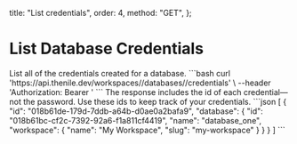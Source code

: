   title: "List credentials",
  order: 4,
  method: "GET",
};

# List Database Credentials

<Row>
  <Col>
    List all of the credentials created for a database.
  </Col>
  <Col>
    <CodeGroups
      title={"List Credentials Request"}
      method={"GET"}
      pathname={"/workspaces/:workspaceSlug/databases/:databaseName/credentials"}
    >
      ```bash
      curl 'https://api.thenile.dev/workspaces/<string>/databases/<string>/credentials' \
      --header 'Authorization: Bearer <string>'
      ```
    </CodeGroups>
  </Col>
</Row>
<Row>
  <Col>
    The response includes the id of each credential—not the password. Use these ids to keep track of your credentials.
  </Col>
  <Col>
    <CodeGroups
      title={"List Credentials Response"}
      method={"200"}
      pathname={"/workspaces/:workspaceSlug/databases/:databaseName/credentials"}
    >
      ```json
      [
        {
          "id": "018b61de-179d-7ddb-a64b-d0ae0a2bafa9",
          "database": {
            "id": "018b61bc-cf2c-7392-92a6-f1a811cf4419",
            "name": "database_one",
            "workspace": {
              "name": "My Workspace",
              "slug": "my-workspace"
            }
          }
        }
      ]
      ```
    </CodeGroups>
  </Col>
</Row>
